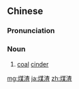 ==Chinese==
{{zh-forms}}

===Pronunciation===
{{zh-pron
|m=méizhā,er=y
|c=mui4 zaa1
|cat=n
}}

===Noun===
{{zh-noun}}

# [[coal]] [[cinder]]

[[mg:煤渣]]
[[ja:煤渣]]
[[zh:煤渣]]